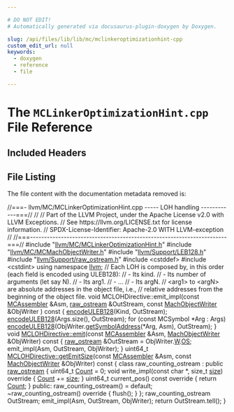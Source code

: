 ```yaml
---

# DO NOT EDIT!
# Automatically generated via docusaurus-plugin-doxygen by Doxygen.

slug: /api/files/lib/lib/mc/mclinkeroptimizationhint-cpp
custom_edit_url: null
keywords:
  - doxygen
  - reference
  - file

---
```





# The `MCLinkerOptimizationHint.cpp` File Reference

<DoxygenPage pluginConfig={pluginConfig}>



## Included Headers

<IncludesList>
<IncludesListItem
  filePath="llvm/MC/MCLinkerOptimizationHint.h"
  permalink="/docs/api/files/include/include/llvm/include/llvm/mc/mclinkeroptimizationhint-h"
  isLocal="true" />
<IncludesListItem
  filePath="llvm/MC/MCMachObjectWriter.h"
  permalink="/docs/api/files/include/include/llvm/include/llvm/mc/mcmachobjectwriter-h"
  isLocal="true" />
<IncludesListItem
  filePath="llvm/Support/LEB128.h"
  permalink="/docs/api/files/include/include/llvm/include/llvm/support/leb128-h"
  isLocal="true" />
<IncludesListItem
  filePath="llvm/Support/raw_ostream.h"
  permalink="/docs/api/files/include/include/llvm/include/llvm/support/raw-ostream-h"
  isLocal="true" />
<IncludesListItem
  filePath="cstddef"
  permalink=""
  isLocal="false" />
<IncludesListItem
  filePath="cstdint"
  permalink=""
  isLocal="false" />
</IncludesList>


## File Listing

The file content with the documentation metadata removed is:

<ProgramListing>

<Link id="l00001" /><CodeLine lineNumber="1"><span class="doxyHighlightComment">//===- llvm/MC/MCLinkerOptimizationHint.cpp ----- LOH handling ------------===//</span></CodeLine>
<Link id="l00002" /><CodeLine lineNumber="2"><span class="doxyHighlightComment">//</span></CodeLine>
<Link id="l00003" /><CodeLine lineNumber="3"><span class="doxyHighlightComment">// Part of the LLVM Project, under the Apache License v2.0 with LLVM Exceptions.</span></CodeLine>
<Link id="l00004" /><CodeLine lineNumber="4"><span class="doxyHighlightComment">// See https://llvm.org/LICENSE.txt for license information.</span></CodeLine>
<Link id="l00005" /><CodeLine lineNumber="5"><span class="doxyHighlightComment">// SPDX-License-Identifier: Apache-2.0 WITH LLVM-exception</span></CodeLine>
<Link id="l00006" /><CodeLine lineNumber="6"><span class="doxyHighlightComment">//</span></CodeLine>
<Link id="l00007" /><CodeLine lineNumber="7"><span class="doxyHighlightComment">//===----------------------------------------------------------------------===//</span></CodeLine>
<Link id="l00008" /><CodeLine lineNumber="8"></CodeLine>
<Link id="l00009" /><CodeLine lineNumber="9"><span class="doxyHighlightPreprocessor">#include &quot;<a href="/docs/api/files/include/include/llvm/include/llvm/mc/mclinkeroptimizationhint-h">llvm/MC/MCLinkerOptimizationHint.h</a>&quot;</span></CodeLine>
<Link id="l00010" /><CodeLine lineNumber="10"><span class="doxyHighlightPreprocessor">#include &quot;<a href="/docs/api/files/include/include/llvm/include/llvm/mc/mcmachobjectwriter-h">llvm/MC/MCMachObjectWriter.h</a>&quot;</span></CodeLine>
<Link id="l00011" /><CodeLine lineNumber="11"><span class="doxyHighlightPreprocessor">#include &quot;<a href="/docs/api/files/include/include/llvm/include/llvm/support/leb128-h">llvm/Support/LEB128.h</a>&quot;</span></CodeLine>
<Link id="l00012" /><CodeLine lineNumber="12"><span class="doxyHighlightPreprocessor">#include &quot;<a href="/docs/api/files/include/include/llvm/include/llvm/support/raw-ostream-h">llvm/Support/raw&#95;ostream.h</a>&quot;</span></CodeLine>
<Link id="l00013" /><CodeLine lineNumber="13"><span class="doxyHighlightPreprocessor">#include &lt;cstddef&gt;</span></CodeLine>
<Link id="l00014" /><CodeLine lineNumber="14"><span class="doxyHighlightPreprocessor">#include &lt;cstdint&gt;</span></CodeLine>
<Link id="l00015" /><CodeLine lineNumber="15"></CodeLine>
<Link id="l00016" /><CodeLine lineNumber="16"><span class="doxyHighlightKeyword">using namespace </span><span class="doxyHighlight"><a href="/docs/api/namespaces/llvm">llvm</a>;</span></CodeLine>
<Link id="l00017" /><CodeLine lineNumber="17"></CodeLine>
<Link id="l00018" /><CodeLine lineNumber="18"><span class="doxyHighlightComment">// Each LOH is composed by, in this order (each field is encoded using ULEB128):</span></CodeLine>
<Link id="l00019" /><CodeLine lineNumber="19"><span class="doxyHighlightComment">// - Its kind.</span></CodeLine>
<Link id="l00020" /><CodeLine lineNumber="20"><span class="doxyHighlightComment">// - Its number of arguments (let say N).</span></CodeLine>
<Link id="l00021" /><CodeLine lineNumber="21"><span class="doxyHighlightComment">// - Its arg1.</span></CodeLine>
<Link id="l00022" /><CodeLine lineNumber="22"><span class="doxyHighlightComment">// - ...</span></CodeLine>
<Link id="l00023" /><CodeLine lineNumber="23"><span class="doxyHighlightComment">// - Its argN.</span></CodeLine>
<Link id="l00024" /><CodeLine lineNumber="24"><span class="doxyHighlightComment">// &lt;arg1&gt; to &lt;argN&gt; are absolute addresses in the object file, i.e.,</span></CodeLine>
<Link id="l00025" /><CodeLine lineNumber="25"><span class="doxyHighlightComment">// relative addresses from the beginning of the object file.</span></CodeLine>
<Link id="l00026" /><CodeLine lineNumber="26"><span class="doxyHighlightKeywordType">void</span><span class="doxyHighlight"> MCLOHDirective::emit&#95;impl(</span><span class="doxyHighlightKeyword">const</span><span class="doxyHighlight"> <a href="/docs/api/classes/llvm/mcassembler">MCAssembler</a> &amp;Asm, <a href="/docs/api/classes/llvm/raw-ostream">raw&#95;ostream</a> &amp;OutStream,</span></CodeLine>
<Link id="l00027" /><CodeLine lineNumber="27"><span class="doxyHighlight">                               </span><span class="doxyHighlightKeyword">const</span><span class="doxyHighlight"> <a href="/docs/api/classes/llvm/machobjectwriter">MachObjectWriter</a> &amp;ObjWriter</span></CodeLine>
<Link id="l00028" /><CodeLine lineNumber="28"></CodeLine>
<Link id="l00029" /><CodeLine lineNumber="29"><span class="doxyHighlight">)</span><span class="doxyHighlightKeyword"> const </span><span class="doxyHighlight">&#123;</span></CodeLine>
<Link id="l00030" /><CodeLine lineNumber="30"><span class="doxyHighlight">  <a href="/docs/api/namespaces/llvm/#ad0f8c0e82cde3bb0849fc59e3510f05a">encodeULEB128</a>(Kind, OutStream);</span></CodeLine>
<Link id="l00031" /><CodeLine lineNumber="31"><span class="doxyHighlight">  <a href="/docs/api/namespaces/llvm/#ad0f8c0e82cde3bb0849fc59e3510f05a">encodeULEB128</a>(Args.size(), OutStream);</span></CodeLine>
<Link id="l00032" /><CodeLine lineNumber="32"><span class="doxyHighlight">  </span><span class="doxyHighlightKeywordFlow">for</span><span class="doxyHighlight"> (</span><span class="doxyHighlightKeyword">const</span><span class="doxyHighlight"> MCSymbol &#42;Arg : Args)</span></CodeLine>
<Link id="l00033" /><CodeLine lineNumber="33"><span class="doxyHighlight">    <a href="/docs/api/namespaces/llvm/#ad0f8c0e82cde3bb0849fc59e3510f05a">encodeULEB128</a>(ObjWriter.<a href="/docs/api/classes/llvm/machobjectwriter/#a9c098d5087a761f4ff5d1862ae8dfcbe">getSymbolAddress</a>(&#42;Arg, Asm), OutStream);</span></CodeLine>
<Link id="l00034" /><CodeLine lineNumber="34"><span class="doxyHighlight">&#125;</span></CodeLine>
<Link id="l00035" /><CodeLine lineNumber="35"></CodeLine>
<Link id="l00036" /><CodeLine lineNumber="36" lineLink="/docs/api/classes/llvm/mclohdirective/#a31c388d4454133dfd0f5b26b0299f99d"><span class="doxyHighlightKeywordType">void</span><span class="doxyHighlight"> <a href="/docs/api/classes/llvm/mclohdirective/#a31c388d4454133dfd0f5b26b0299f99d">MCLOHDirective::emit</a>(</span><span class="doxyHighlightKeyword">const</span><span class="doxyHighlight"> <a href="/docs/api/classes/llvm/mcassembler">MCAssembler</a> &amp;Asm,</span></CodeLine>
<Link id="l00037" /><CodeLine lineNumber="37"><span class="doxyHighlight">                          <a href="/docs/api/classes/llvm/machobjectwriter">MachObjectWriter</a> &amp;ObjWriter)</span><span class="doxyHighlightKeyword"> const </span><span class="doxyHighlight">&#123;</span></CodeLine>
<Link id="l00038" /><CodeLine lineNumber="38"><span class="doxyHighlight">  <a href="/docs/api/classes/llvm/raw-ostream">raw&#95;ostream</a> &amp;OutStream = ObjWriter.<a href="/docs/api/classes/llvm/machobjectwriter/#a57f7c781103b28d9511e2ddd5aa0eec6">W</a>.<a href="/docs/api/structs/llvm/support/endian/writer/#aea6f1003a6933f07d06dbce84a8f26cb">OS</a>;</span></CodeLine>
<Link id="l00039" /><CodeLine lineNumber="39"><span class="doxyHighlight">  emit&#95;impl(Asm, OutStream, ObjWriter);</span></CodeLine>
<Link id="l00040" /><CodeLine lineNumber="40"><span class="doxyHighlight">&#125;</span></CodeLine>
<Link id="l00041" /><CodeLine lineNumber="41"></CodeLine>
<Link id="l00042" /><CodeLine lineNumber="42" lineLink="/docs/api/classes/llvm/mclohdirective/#a019b9e388904b7a0096d467e84ae3c0e"><span class="doxyHighlight">uint64&#95;t <a href="/docs/api/classes/llvm/mclohdirective/#a019b9e388904b7a0096d467e84ae3c0e">MCLOHDirective::getEmitSize</a>(</span><span class="doxyHighlightKeyword">const</span><span class="doxyHighlight"> <a href="/docs/api/classes/llvm/mcassembler">MCAssembler</a> &amp;Asm,</span></CodeLine>
<Link id="l00043" /><CodeLine lineNumber="43"><span class="doxyHighlight">                                     </span><span class="doxyHighlightKeyword">const</span><span class="doxyHighlight"> <a href="/docs/api/classes/llvm/machobjectwriter">MachObjectWriter</a> &amp;ObjWriter)</span><span class="doxyHighlightKeyword"> const </span><span class="doxyHighlight">&#123;</span></CodeLine>
<Link id="l00044" /><CodeLine lineNumber="44"><span class="doxyHighlight">  </span><span class="doxyHighlightKeyword">class </span><span class="doxyHighlight">raw&#95;counting&#95;ostream : </span><span class="doxyHighlightKeyword">public</span><span class="doxyHighlight"> <a href="/docs/api/classes/llvm/raw-ostream">raw&#95;ostream</a> &#123;</span></CodeLine>
<Link id="l00045" /><CodeLine lineNumber="45"><span class="doxyHighlight">    uint64&#95;t <a href="/docs/api/namespaces/llvm/#a845e08be4b0320d66901a66b0c0e9509">Count</a> = 0;</span></CodeLine>
<Link id="l00046" /><CodeLine lineNumber="46"></CodeLine>
<Link id="l00047" /><CodeLine lineNumber="47"><span class="doxyHighlight">    </span><span class="doxyHighlightKeywordType">void</span><span class="doxyHighlight"> write&#95;impl(</span><span class="doxyHighlightKeyword">const</span><span class="doxyHighlight"> </span><span class="doxyHighlightKeywordType">char</span><span class="doxyHighlight"> &#42;, </span><span class="doxyHighlightKeywordType">size&#95;t</span><span class="doxyHighlight"> <a href="/docs/api/namespaces/llvm/#a10f3d955592ae2bc745f57e5b48ae115">size</a>)</span><span class="doxyHighlightKeyword"> override </span><span class="doxyHighlight">&#123; <a href="/docs/api/namespaces/llvm/#a845e08be4b0320d66901a66b0c0e9509">Count</a> += <a href="/docs/api/namespaces/llvm/#a10f3d955592ae2bc745f57e5b48ae115">size</a>; &#125;</span></CodeLine>
<Link id="l00048" /><CodeLine lineNumber="48"></CodeLine>
<Link id="l00049" /><CodeLine lineNumber="49"><span class="doxyHighlight">    uint64&#95;t current&#95;pos()</span><span class="doxyHighlightKeyword"> const override </span><span class="doxyHighlight">&#123; </span><span class="doxyHighlightKeywordFlow">return</span><span class="doxyHighlight"> <a href="/docs/api/namespaces/llvm/#a845e08be4b0320d66901a66b0c0e9509">Count</a>; &#125;</span></CodeLine>
<Link id="l00050" /><CodeLine lineNumber="50"></CodeLine>
<Link id="l00051" /><CodeLine lineNumber="51"><span class="doxyHighlight">  </span><span class="doxyHighlightKeyword">public</span><span class="doxyHighlight">:</span></CodeLine>
<Link id="l00052" /><CodeLine lineNumber="52"><span class="doxyHighlight">    raw&#95;counting&#95;ostream() = </span><span class="doxyHighlightKeywordFlow">default</span><span class="doxyHighlight">;</span></CodeLine>
<Link id="l00053" /><CodeLine lineNumber="53"><span class="doxyHighlight">    ~raw&#95;counting&#95;ostream()</span><span class="doxyHighlightKeyword"> override </span><span class="doxyHighlight">&#123; flush(); &#125;</span></CodeLine>
<Link id="l00054" /><CodeLine lineNumber="54"><span class="doxyHighlight">  &#125;;</span></CodeLine>
<Link id="l00055" /><CodeLine lineNumber="55"></CodeLine>
<Link id="l00056" /><CodeLine lineNumber="56"><span class="doxyHighlight">  raw&#95;counting&#95;ostream OutStream;</span></CodeLine>
<Link id="l00057" /><CodeLine lineNumber="57"><span class="doxyHighlight">  emit&#95;impl(Asm, OutStream, ObjWriter);</span></CodeLine>
<Link id="l00058" /><CodeLine lineNumber="58"><span class="doxyHighlight">  </span><span class="doxyHighlightKeywordFlow">return</span><span class="doxyHighlight"> OutStream.tell();</span></CodeLine>
<Link id="l00059" /><CodeLine lineNumber="59"><span class="doxyHighlight">&#125;</span></CodeLine>

</ProgramListing>


</DoxygenPage>
